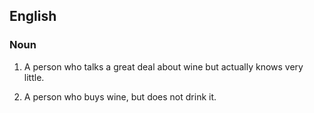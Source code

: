 ==English==

===Noun===
{{en-noun|head=[[wine]] [[tosser]]}}

# {{slang}}{{idiomatic}} A person who talks a great deal about wine but actually knows very little. 
# {{slang}}{{idiomatic}} A person who buys wine, but does not drink it.